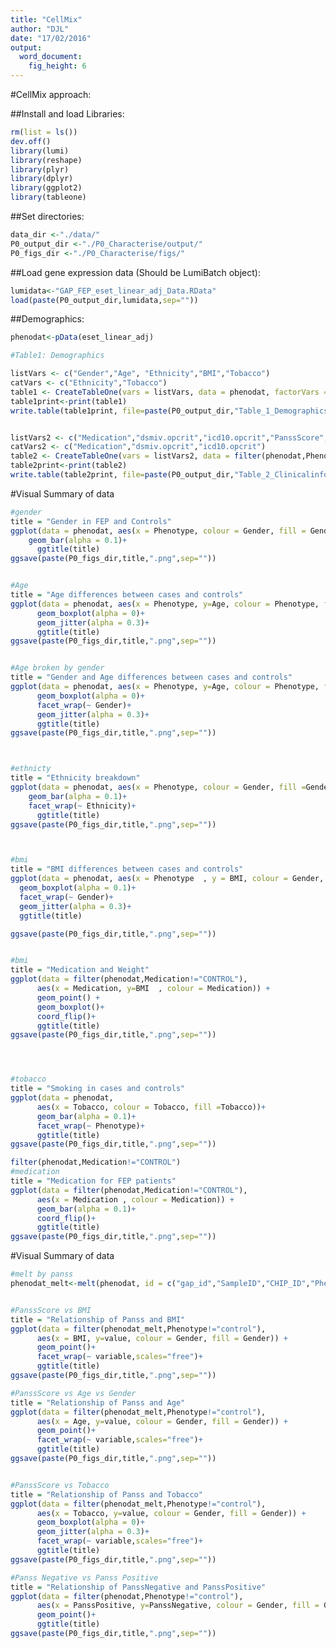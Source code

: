 ```yaml
---
title: "CellMix"
author: "DJL"
date: "17/02/2016"
output:
  word_document:
    fig_height: 6
---
```


#CellMix approach:

##Install and load Libraries:
```r
rm(list = ls())
dev.off()
library(lumi)
library(reshape)
library(plyr)
library(dplyr)
library(ggplot2)
library(tableone)


```


##Set directories:
```r

data_dir <-"./data/"
P0_output_dir <-"./P0_Characterise/output/"
P0_figs_dir <-"./P0_Characterise/figs/"

```

##Load gene expression data (Should be LumiBatch object):
```r

lumidata<-"GAP_FEP_eset_linear_adj_Data.RData"
load(paste(P0_output_dir,lumidata,sep=""))


```


##Demographics:
```r


phenodat<-pData(eset_linear_adj)

#Table1: Demographics

listVars <- c("Gender","Age", "Ethnicity","BMI","Tobacco")
catVars <- c("Ethnicity","Tobacco")
table1 <- CreateTableOne(vars = listVars, data = phenodat, factorVars = catVars,strata=c("Phenotype"),includeNA = T)
table1print<-print(table1)
write.table(table1print, file=paste(P0_output_dir,"Table_1_Demographics.tsv",sep=""),row.names=T,quote=FALSE,sep = "\t")


listVars2 <- c("Medication","dsmiv.opcrit","icd10.opcrit","PanssScore","PanssPositive","PanssNegative","PanssPsycho")
catVars2 <- c("Medication","dsmiv.opcrit","icd10.opcrit")
table2 <- CreateTableOne(vars = listVars2, data = filter(phenodat,Phenotype=="FEP"), factorVars = catVars2,includeNA = T)
table2print<-print(table2)
write.table(table2print, file=paste(P0_output_dir,"Table_2_Clinicalinformation.tsv",sep=""),row.names=T,quote=FALSE,sep = "\t")


```

#Visual Summary of data 
```r
#gender 
title = "Gender in FEP and Controls"
ggplot(data = phenodat, aes(x = Phenotype, colour = Gender, fill = Gender)) +
    geom_bar(alpha = 0.1)+
      ggtitle(title)
ggsave(paste(P0_figs_dir,title,".png",sep=""))


#Age
title = "Age differences between cases and controls"
ggplot(data = phenodat, aes(x = Phenotype, y=Age, colour = Phenotype, fill = Phenotype)) +
      geom_boxplot(alpha = 0)+
      geom_jitter(alpha = 0.3)+
      ggtitle(title)
ggsave(paste(P0_figs_dir,title,".png",sep=""))


#Age broken by gender
title = "Gender and Age differences between cases and controls"
ggplot(data = phenodat, aes(x = Phenotype, y=Age, colour = Phenotype, fill = Phenotype)) +
      geom_boxplot(alpha = 0)+
      facet_wrap(~ Gender)+
      geom_jitter(alpha = 0.3)+
      ggtitle(title)
ggsave(paste(P0_figs_dir,title,".png",sep=""))



#ethnicty 
title = "Ethnicity breakdown"
ggplot(data = phenodat, aes(x = Phenotype, colour = Gender, fill =Gender)) +
    geom_bar(alpha = 0.1)+
    facet_wrap(~ Ethnicity)+
      ggtitle(title)
ggsave(paste(P0_figs_dir,title,".png",sep=""))



#bmi 
title = "BMI differences between cases and controls"
ggplot(data = phenodat, aes(x = Phenotype  , y = BMI, colour = Gender, fill =Gender)) +
  geom_boxplot(alpha = 0.1)+
  facet_wrap(~ Gender)+ 
  geom_jitter(alpha = 0.3)+
  ggtitle(title)

ggsave(paste(P0_figs_dir,title,".png",sep=""))


#bmi 
title = "Medication and Weight"
ggplot(data = filter(phenodat,Medication!="CONTROL"), 
      aes(x = Medication, y=BMI  , colour = Medication)) +
      geom_point() + 
      geom_boxplot()+
      coord_flip()+
      ggtitle(title)
ggsave(paste(P0_figs_dir,title,".png",sep=""))




#tobacco
title = "Smoking in cases and controls"
ggplot(data = phenodat, 
      aes(x = Tobacco, colour = Tobacco, fill =Tobacco))+
      geom_bar(alpha = 0.1)+
      facet_wrap(~ Phenotype)+
      ggtitle(title)
ggsave(paste(P0_figs_dir,title,".png",sep=""))

filter(phenodat,Medication!="CONTROL")
#medication 
title = "Medication for FEP patients"
ggplot(data = filter(phenodat,Medication!="CONTROL"), 
      aes(x = Medication , colour = Medication)) +
      geom_bar(alpha = 0.1)+
      coord_flip()+
      ggtitle(title)
ggsave(paste(P0_figs_dir,title,".png",sep=""))


```

#Visual Summary of data 
```r
#melt by panss
phenodat_melt<-melt(phenodat, id = c("gap_id","SampleID","CHIP_ID","Phenotype","Gender","Age","Ethnicity","BMI","Tobacco","Medication","dsmiv.opcrit","icd10.opcrit","panss.date"))


#PanssScore vs BMI 
title = "Relationship of Panss and BMI"
ggplot(data = filter(phenodat_melt,Phenotype!="control"), 
      aes(x = BMI, y=value, colour = Gender, fill = Gender)) +
      geom_point()+
      facet_wrap(~ variable,scales="free")+
      ggtitle(title)
ggsave(paste(P0_figs_dir,title,".png",sep=""))

#PanssScore vs Age vs Gender
title = "Relationship of Panss and Age"
ggplot(data = filter(phenodat_melt,Phenotype!="control"), 
      aes(x = Age, y=value, colour = Gender, fill = Gender)) +
      geom_point()+
      facet_wrap(~ variable,scales="free")+
      ggtitle(title)
ggsave(paste(P0_figs_dir,title,".png",sep=""))


#PanssScore vs Tobacco
title = "Relationship of Panss and Tobacco"
ggplot(data = filter(phenodat_melt,Phenotype!="control"), 
      aes(x = Tobacco, y=value, colour = Gender, fill = Gender)) +
      geom_boxplot(alpha = 0)+
      geom_jitter(alpha = 0.3)+
      facet_wrap(~ variable,scales="free")+
      ggtitle(title)
ggsave(paste(P0_figs_dir,title,".png",sep=""))

#Panss Negative vs Panss Positive
title = "Relationship of PanssNegative and PanssPositive"
ggplot(data = filter(phenodat,Phenotype!="control"), 
      aes(x = PanssPositive, y=PanssNegative, colour = Gender, fill = Gender)) +
      geom_point()+
      ggtitle(title)
ggsave(paste(P0_figs_dir,title,".png",sep=""))


```


